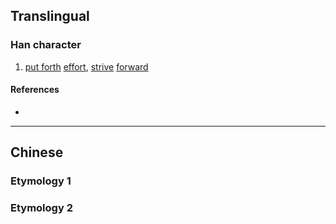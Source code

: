 {{also|勱|勵}}
{{character info}}
==Translingual==

===Han character===
{{Han char|rn=19|rad=力|as=03|sn=5|four=|canj=MSKS,XMSKS|ids=⿰万力}}

# [[put forth]] [[effort]], [[strive]] [[forward]]

====References====
* {{Han ref|kx=0146.161|hdz=10365.081|uh=52A2|ud=21154}}

----

==Chinese==

===Etymology 1===
{{zh-see|勱}}

===Etymology 2===
{{zh-see|勵|v}}